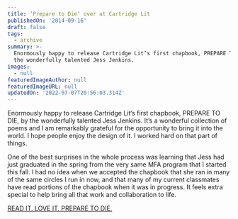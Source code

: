 ```yaml
---
title: ‘Prepare to Die’ over at Cartridge Lit
publishedOn: '2014-09-16'
draft: false
tags:
  - archive
summary: >-
  Enormously happy to release Cartridge Lit‘s first chapbook, PREPARE TO DIE, by
  the wonderfully talented Jess Jenkins.
images:
  - null
featuredImageAuthor: null
featuredImageURL: null
updatedOn: '2022-07-07T20:56:03.314Z'
---
```


Enormously happy to release Cartridge Lit‘s first chapbook, PREPARE TO DIE, by the wonderfully talented Jess Jenkins.
It’s a wonderful collection of poems and I am remarkably grateful for the opportunity to bring it into the world. I hope
people enjoy the design of it. I worked hard on that part of things.

One of the best surprises in the whole process was learning that Jess had just graduated in the spring from the very
same MFA program that I started this fall. I had no idea when we accepted the chapbook that she ran in many of the same
circles I run in now, and that many of my current classmates have read portions of the chapbook when it was in progress.
It feels extra special to help bring all that work and collaboration to life.

[READ IT. LOVE IT. PREPARE TO DIE.](http://cartridgelit.com/prepare-to-die)
